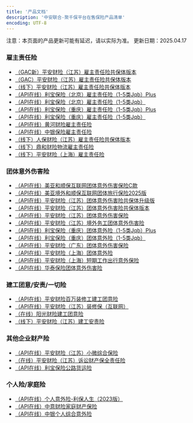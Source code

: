 ```yaml
---
title: '产品文档'
description: '中安联合-聚千保平台在售保险产品清单'
encoding: UTF-8
---
```


<Note>
  注意：本页面的产品更新可能有延迟，请以实际为准。
  更新日期：2025.04.17
</Note>

### 雇主责任险
- [（GAC新）平安财险（江苏）雇主责任险共保体版本](/ProductDocumentation/Products/（GAC新）平安财险（江苏）雇主责任险共保体版本)
- [（GAC）平安财险（江苏）雇主责任险共保体版本](/ProductDocumentation/Products/（GAC）平安财险（江苏）雇主责任险共保体版本)
- [（线下）平安财险（江苏）雇主责任险共保体版本](/ProductDocumentation/Products/（线下）平安财险（江苏）雇主责任险共保体版本)
- [（API在线）利宝保险（北京）雇主责任险（1-5类Jqb）Plus](/ProductDocumentation/Products/利宝保险（北京）雇主责任险（1-5类Jqb）Plus)
- [（API在线）利宝保险（北京）雇主责任险（1-5类Jqb）](/ProductDocumentation/Products/利宝保险（北京）雇主责任险（1-5类Jqb）)
- [（API在线）利宝保险（重庆）雇主责任险（1-5类Jqb）Plus](/ProductDocumentation/Products/利宝保险（重庆）雇主责任险（1-5类Jqb）Plus)
- [（API在线）利宝保险（重庆）雇主责任险（1-5类Jqb）](/ProductDocumentation/Products/利宝保险（重庆）雇主责任险（1-5类Jqb）)
- [（API在线）黄河财险雇主责任险](/ProductDocumentation/Products/黄河财险雇主责任险)
- [（API在线）中银保险雇主责任险](/ProductDocumentation/Products/中银保险雇主责任险)
- [（线下）人保财险（江苏）雇主责任险共保体版本](/ProductDocumentation/Products/人保财险（江苏）雇主责任险共保体版本)
- [（线下）鼎和财险物流雇主责任险](/ProductDocumentation/Products/鼎和财险物流雇主责任险)
- [（线下）平安财险（上海）雇主责任险](/ProductDocumentation/Products/平安财险（上海）雇主责任险)

### 团体意外伤害险
- [（API在线）美亚和顺保互联网团体意外伤害保险C款](/ProductDocumentation/Products/美亚和顺保互联网团体意外伤害保险C款)
- [（API在线）美亚境外和顺保互联网团体旅行保险2025版](/ProductDocumentation/Products/美亚境外和顺保互联网团体旅行保险2025版)
- [（API在线）平安财险（江苏）团体意外伤害险共保体升级版](/ProductDocumentation/Products/平安财险（江苏）团体意外伤害险共保体升级版)
- [（API在线）平安财险（江苏）团体意外伤害险共保体版本](/ProductDocumentation/Products/平安财险（江苏）团体意外伤害险共保体版本)
- [（API在线）平安财险（江苏）团体意外伤害保险](/ProductDocumentation/Products/平安财险（江苏）团体意外伤害保险)
- [（API在线）平安财险（江苏）境外务工团体意外伤害险](/ProductDocumentation/Products/平安财险（江苏）境外务工团体意外伤害险)
- [（API在线）利宝保险（重庆）团体意外险（1-5类Jqb）Plus](/ProductDocumentation/Products/利宝保险（重庆）团体意外险（1-5类Jqb）Plus)
- [（API在线）利宝保险（重庆）团体意外险（1-5类Jqb）](/ProductDocumentation/Products/利宝保险（重庆）团体意外险（1-5类Jqb）)
- [（API在线）平安财险（广东）团体意外伤害保险](/ProductDocumentation/Products/平安财险（广东）团体意外伤害保险)
- [（API在线）平安财险（上海）团体意外险](/ProductDocumentation/Products/平安财险（上海）团体意外险)
- [（API在线）平安财险（上海）短期工作出行意外保险](/ProductDocumentation/Products/平安财险（上海）短期工作出行意外保险)
- [（API在线）华泰保险团体意外伤害险](/ProductDocumentation/Products/华泰保险团体意外伤害险)

### 建工团意/安责/一切险
- [（API在线）平安财险百万装修工建工团意险](/ProductDocumentation/Products/平安财险百万装修工建工团意险)
- [（API在线）平安财险（江苏）装修保（互联网）](/ProductDocumentation/Products/平安财险（江苏）装修保（互联网）)
- [（在线）阳光财险建工团意险](/ProductDocumentation/Products/阳光财险建工团意险)
- [（线下）平安财险（江苏）建工安责险](/ProductDocumentation/Products/平安财险（江苏）建工安责险)

### 其他企业财产险
- [（API在线）平安财险（江苏）小微综合保险](/ProductDocumentation/Products/平安财险（江苏）小微综合保险)
- [（在线）平安财险（江苏）诉讼财产保全责任险](/ProductDocumentation/Products/平安财险（江苏）诉讼财产保全责任险)
- [（API在线）利宝保险公路货运险](/ProductDocumentation/Products/利宝保险公路货运险)

### 个人险/家庭险
- [（API在线）个人意外险-利保人生（2023版）](/ProductDocumentation/Products/个人意外险-利保人生（2023版）)
- [（API在线）中意财险家庭财产保险](/ProductDocumentation/Products/中意财险家庭财产保险)
- [（API在线）中银个人综合意外险](/ProductDocumentation/Products/中银个人综合意外险)




